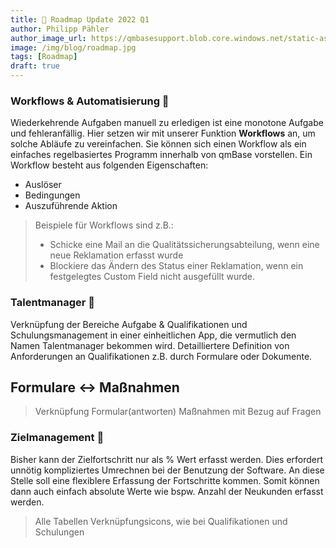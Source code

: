 ---
title: 🚀 Roadmap Update 2022 Q1
author: Philipp Pähler
author_image_url: https://qmbasesupport.blob.core.windows.net/static-assets/img/persons/paehler_round.png
image: /img/blog/roadmap.jpg
tags: [Roadmap]
draft: true
---

### Workflows & Automatisierung 🤖

Wiederkehrende Aufgaben manuell zu erledigen ist eine monotone Aufgabe und fehleranfällig.
Hier setzen wir mit unserer Funktion **Workflows** an, um solche Abläufe zu vereinfachen.
Sie können sich einen Workflow als ein einfaches regelbasiertes Programm innerhalb von qmBase vorstellen.
Ein Workflow besteht aus folgenden Eigenschaften:

- Auslöser
- Bedingungen
- Auszuführende Aktion

> Beispiele für Workflows sind z.B.:
>
> - Schicke eine Mail an die Qualitätssicherungsabteilung, wenn eine neue Reklamation erfasst wurde
> - Blockiere das Ändern des Status einer Reklamation, wenn ein festgelegtes Custom Field nicht ausgefüllt wurde.

### Talentmanager 🤡

Verknüpfung der Bereiche Aufgabe & Qualifikationen und Schulungsmanagement in einer einheitlichen App, die vermutlich den Namen Talentmanager bekommen wird. Detailliertere Definition von Anforderungen an Qualifikationen z.B. durch Formulare oder Dokumente.

## Formulare <-> Maßnahmen

> Verknüpfung Formular(antworten) Maßnahmen mit Bezug auf Fragen

### Zielmanagement 🏁

Bisher kann der Zielfortschritt nur als % Wert erfasst werden. Dies erfordert unnötig kompliziertes Umrechnen bei der Benutzung der Software. An diese Stelle soll eine flexiblere Erfassung der Fortschritte kommen. Somit können dann auch einfach absolute Werte wie bspw. Anzahl der Neukunden erfasst werden.

> Alle Tabellen Verknüpfungsicons, wie bei Qualifikationen und Schulungen
